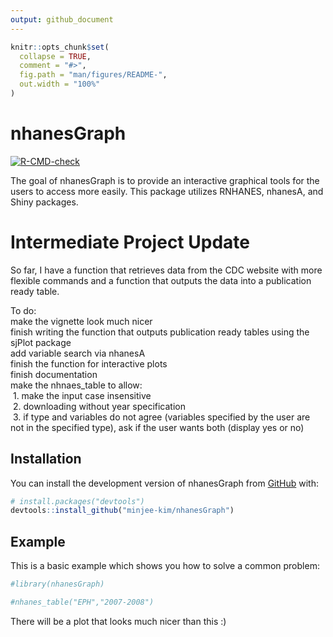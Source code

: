 ```yaml
---
output: github_document
---
```


<!-- README.md is generated from README.Rmd. Please edit that file -->

```r
knitr::opts_chunk$set(
  collapse = TRUE,
  comment = "#>",
  fig.path = "man/figures/README-",
  out.width = "100%"
)
```

# nhanesGraph

<!-- badges: start -->
[![R-CMD-check](https://github.com/minjee-kim/nhanesGraph/actions/workflows/R-CMD-check.yaml/badge.svg)](https://github.com/minjee-kim/nhanesGraph/actions/workflows/R-CMD-check.yaml)
<!-- badges: end -->

The goal of nhanesGraph is to provide an interactive graphical tools for the users to access more easily. This package utilizes RNHANES, nhanesA, and Shiny packages. 


# Intermediate Project Update
So far, I have a function that retrieves data from the CDC website with more flexible commands and a function that outputs the data into a publication ready table. 

To do: \
make the vignette look much nicer \
finish writing the function that outputs publication ready tables using the sjPlot package <br>
add variable search via nhanesA  <br>
finish the function for interactive plots \
finish documentation <br>
make the nhnaes_table to allow:  
  \ 1. make the input case insensitive \
  \ 2. downloading without year specification \
  \ 3. if type and variables do not agree (variables specified by the user are not in the specified type), ask if the user wants both (display yes or no)


## Installation

You can install the development version of nhanesGraph from [GitHub](https://github.com/) with:

``` r
# install.packages("devtools")
devtools::install_github("minjee-kim/nhanesGraph")
```

## Example

This is a basic example which shows you how to solve a common problem:

```r
#library(nhanesGraph)

#nhanes_table("EPH","2007-2008")
```

There will be a plot that looks much nicer than this :)

